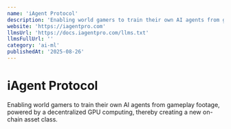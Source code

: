 ```yaml
---
name: 'iAgent Protocol'
description: 'Enabling world gamers to train their own AI agents from gameplay footage, powered by a decentralized GPU computing, thereby creating a new on-chain asset class.'
website: 'https://iagentpro.com'
llmsUrl: 'https://docs.iagentpro.com/llms.txt'
llmsFullUrl: ''
category: 'ai-ml'
publishedAt: '2025-08-26'
---
```


# iAgent Protocol

Enabling world gamers to train their own AI agents from gameplay footage, powered by a decentralized GPU computing, thereby creating a new on-chain asset class.
